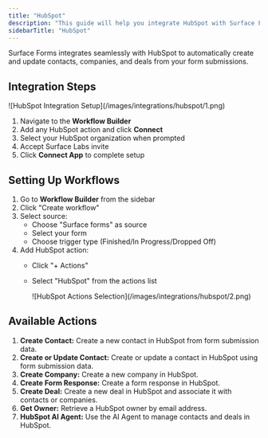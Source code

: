 ```yaml
---
title: "HubSpot"
description: "This guide will help you integrate HubSpot with Surface Forms"
sidebarTitle: "HubSpot"
---
```


Surface Forms integrates seamlessly with HubSpot to automatically create and update contacts, companies, and deals from your form submissions.

## Integration Steps

<Frame>
![HubSpot Integration Setup](/images/integrations/hubspot/1.png)
</Frame>

1. Navigate to the **Workflow Builder**
2. Add any HubSpot action and click **Connect**
3. Select your HubSpot organization when prompted
4. Accept Surface Labs invite
5. Click **Connect App** to complete setup

## Setting Up Workflows

1. Go to **Workflow Builder** from the sidebar
2. Click "Create workflow"
3. Select source:
    - Choose "Surface forms" as source
    - Select your form
    - Choose trigger type (Finished/In Progress/Dropped Off)
4. Add HubSpot action:
    - Click "+ Actions"
    - Select "HubSpot" from the actions list
        
        <Frame>
        ![HubSpot Actions Selection](/images/integrations/hubspot/2.png)
        </Frame>

## Available Actions

1. **Create Contact:** Create a new contact in HubSpot from form submission data.
2. **Create or Update Contact:** Create or update a contact in HubSpot using form submission data.
3. **Create Company:** Create a new company in HubSpot.
4. **Create Form Response:** Create a form response in HubSpot.
5. **Create Deal:** Create a new deal in HubSpot and associate it with contacts or companies.
6. **Get Owner:** Retrieve a HubSpot owner by email address.
7. **HubSpot AI Agent:** Use the AI Agent to manage contacts and deals in HubSpot.
